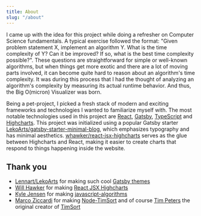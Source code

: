 ```yaml
---
title: About
slug: "/about"
---
```


I came up with the idea for this project while doing a refresher on Computer Science fundamentals. A typical exercise followed the format: "Given problem statement X, implement an algorithm Y. What is the time complexity of Y? Can it be improved? If so, what is the best time complexity possible?". These questions are straightforward for simple or well-known algorithms, but when things get more exotic and there are a lot of moving parts involved, it can become quite hard to reason about an algorithm's time complexity. It was during this process that I had the thought of analyzing an algorithm's complexity by measuring its actual runtime behavior. And thus, the Big O(micron) Visualizer was born.

Being a pet-project, I picked a fresh stack of modern and exciting frameworks and technologies I wanted to familiarize myself with. The most notable technologies used in this project are [React](https://reactjs.org/), [Gatsby](https://www.gatsbyjs.org/), [TypeScript](https://www.typescriptlang.org/) and [Highcharts](https://www.highcharts.com/). This project was initialized using a popular Gatsby starter [LekoArts/gatsby-starter-minimal-blog](https://github.com/LekoArts/gatsby-starter-minimal-blog), which emphasizes typography and has minimal aesthetics. [whawker/react-jsx-highcharts](https://github.com/whawker/react-jsx-highcharts) serves as the glue between Highcharts and React, making it easier to create charts that respond to things happening inside the website.

## Thank you

* [Lennart/LekoArts](https://www.lekoarts.de/) for making such cool [Gatsby themes](https://github.com/LekoArts/gatsby-themes)
* [Will Hawker](https://github.com/whawker) for making [React JSX Highcharts](https://github.com/whawker/react-jsx-highcharts)
* [Kyle Jensen](https://www.kylejensen.dev/) for making [javascript-algorithms](https://github.com/kylejensen/javascript-algorithms)
* [Marco Ziccardi](https://mziccard.me/) for making [Node-TimSort](https://github.com/mziccard/node-timsort) and of course [Tim Peters](https://en.wikipedia.org/wiki/Tim_Peters_(software_engineer)) the original creator of [TimSort](https://en.wikipedia.org/wiki/Timsort)